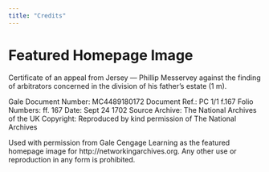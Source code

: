 ```yaml
---
title: "Credits"
---
```



# Featured Homepage Image  

Certificate of an appeal from Jersey — Phillip Messervey against the finding of arbitrators concerned in the division of his father’s estate (1 m).

Gale Document Number: MC4489180172
Document Ref.: PC 1/1 f.167
Folio Numbers: ff. 167
Date: Sept 24 1702
Source Archive: The National Archives of the UK
Copyright: Reproduced by kind permission of The National Archives

Used with permission from Gale Cengage Learning as the featured homepage image for http://networkingarchives.org. Any other use or reproduction in any form is prohibited.

